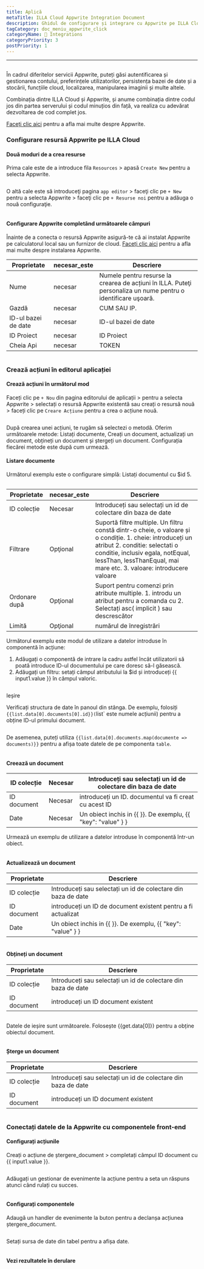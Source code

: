```yaml
---
title: Aplică
metaTitle: ILLA Cloud Appwrite Integration Document
description: Ghidul de configurare și integrare cu Appwrite pe ILLA Cloud
tagCategory: doc_meniu_appwrite_click
categoryName: 🔨 Integrations
categoryPriority: 3
postPriority: 1
---
```


* * *

## <Heading hidden>Baza de date Appwrite</Heading>

În cadrul diferitelor servicii Appwrite, puteți găsi autentificarea și gestionarea contului, preferințele utilizatorilor, persistența bazei de date și a stocării, funcțiile cloud, localizarea, manipularea imaginii și multe altele. 

Combinația dintre ILLA Cloud și Appwrite, și anume combinația dintre codul jos din partea serverului și codul minuțios din față, va realiza cu adevărat dezvoltarea de cod complet jos.

[Faceți clic aici](https://appwrite.io/) pentru a afla mai multe despre Appwrite.

### Configurare resursă Appwrite pe ILLA Cloud

#### Două moduri de a crea resurse

Prima cale este de a introduce fila `Resources` > apasă `Create New` pentru a selecta Appwrite. 

<img src='https://cdn.illacloud.com/official-website/img/docs/assemble/appwrite1.png' alt="" />

O altă cale este să introduceţi pagina `app editor` > faceţi clic pe `+ New` pentru a selecta Appwrite > faceţi clic pe `+ Resurse noi` pentru a adăuga o nouă configuraţie. 

<img src='https://cdn.illacloud.com/official-website/img/docs/assemble/appwrite2.png' alt="" />

#### Configurare Appwrite completând următoarele câmpuri

Înainte de a conecta o resursă Appwrite asigură-te că ai instalat Appwrite pe calculatorul local sau un furnizor de cloud. [Faceți clic aici](https://appwrite.io/docs/installation) pentru a afla mai multe despre instalarea Appwrite. 

| Proprietate         | necesar_este | Descriere                                                                                                      |
| ------------------- | ------------ | -------------------------------------------------------------------------------------------------------------- |
| Nume                | necesar      | Numele pentru resurse la crearea de acțiuni în ILLA. Puteţi personaliza un nume pentru o identificare uşoară.  |
| Gazdă               | necesar      | CUM SAU IP.                                                                                                    |
| ID-ul bazei de date | necesar      | ID-ul bazei de date                                                                                            |
| ID Proiect          | necesar      | ID Proiect                                                                                                     |
| Cheia Api           | necesar      | TOKEN                                                                                                          |

<img src='https://cdn.illacloud.com/official-website/img/docs/assemble/appwrite3.png' alt="" />

### Crează acțiuni în editorul aplicației

#### Crează acțiuni în următorul mod

Faceți clic pe `+ Nou` din pagina editorului de aplicații > pentru a selecta Appwrite > selectați o resursă Appwrite existentă sau creați o resursă nouă > faceți clic pe `Creare Acțiune` pentru a crea o acțiune nouă. 

<img src='https://cdn.illacloud.com/official-website/img/docs/assemble/appwrite4.png' alt="" />

După crearea unei acțiuni, te rugăm să selectezi o metodă. Oferim următoarele metode: Listați documente, Creați un document, actualizați un document, obțineți un document și ștergeți un document. Configurația fiecărei metode este după cum urmează. 

#### Listare documente

Următorul exemplu este o configurare simplă: Listați documentul cu $id 5. 

<img src='https://cdn.illacloud.com/official-website/img/docs/assemble/appwrite5.png' alt="" />

| Proprietate   | necesar_este | Descriere                                                                                                                                                                                                                                              |
| ------------- | ------------ | ------------------------------------------------------------------------------------------------------------------------------------------------------------------------------------------------------------------------------------------------------ |
| ID colecție   | Necesar      | Introduceți sau selectați un id de colectare din baza de date                                                                                                                                                                                          |
| Filtrare      | Opţional     | Suportă filtre multiple. Un filtru constă dintr-o cheie, o valoare și o condiție. 1. cheie: introduceți un atribut 2. conditie: selectati o conditie, inclusiv egala, notEqual, lessThan, lessThanEqual, mai mare etc. 3. valoare: introducere valoare |
| Ordonare după | Opţional     | Suport pentru comenzi prin atribute multiple. 1. introdu un atribut pentru a comanda cu 2. Selectați asc( implicit ) sau descrescător                                                                                                                  |
| Limită        | Opţional     | numărul de înregistrări                                                                                                                                                                                                                                |

Următorul exemplu este modul de utilizare a datelor introduse în componentă în acțiune:

1.  Adăugați o componentă de intrare la cadru astfel încât utilizatorii să poată introduce ID-ul documentului pe care doresc să-l găsească.  
2.  Adăugați un filtru: setați câmpul atributului la $id și introduceți {{ input1.value }} în câmpul valoric. 

<img src='https://cdn.illacloud.com/official-website/img/docs/assemble/appwrite6.png' alt="" />

Ieșire

Verificați structura de date în panoul din stânga. De exemplu, folosiți `{{list.data[0].documents[0].id}}(`list\` este numele acțiunii) pentru a obține ID-ul primului document. 

<img src='https://cdn.illacloud.com/official-website/img/docs/assemble/appwrite7.png' alt="" />

De asemenea, puteți utiliza `{{list.data[0].documents.map(documente => documents)}}` pentru a afișa toate datele de pe componenta `table`. 

<img src='https://cdn.illacloud.com/official-website/img/docs/assemble/appwrite8.png' alt="" />

#### Creează un document

| ID colecție | Necesar | Introduceți sau selectați un id de colectare din baza de date |
| ----------- | ------- | ------------------------------------------------------------- |
| ID document | Necesar | introduceți un ID. documentul va fi creat cu acest ID         |
| Date        | Necesar | Un obiect inchis in {{ }}. De exemplu, {{ "key": "value" } }  |

Urmează un exemplu de utilizare a datelor introduse în componentă într-un obiect. 

<img src='https://cdn.illacloud.com/official-website/img/docs/assemble/appwrite9.png' alt="" />

#### Actualizează un document

| Proprietate | Descriere                                                     |
| ----------- | ------------------------------------------------------------- |
| ID colecție | Introduceți sau selectați un id de colectare din baza de date |
| ID document | introduceți un ID de document existent pentru a fi actualizat |
| Date        | Un obiect inchis in {{ }}. De exemplu, {{ "key": "value" } }  |

<img src='https://cdn.illacloud.com/official-website/img/docs/assemble/appwrite10.png' alt="" />

#### Obțineți un document

| Proprietate | Descriere                                                     |
| ----------- | ------------------------------------------------------------- |
| ID colecție | Introduceți sau selectați un id de colectare din baza de date |
| ID document | introduceți un ID document existent                           |

<img src='https://cdn.illacloud.com/official-website/img/docs/assemble/appwrite11.png' alt="" />

Datele de ieșire sunt următoarele. Folosește {{get.data[0]}} pentru a obține obiectul document.

<img src='https://cdn.illacloud.com/official-website/img/docs/assemble/appwrite12.png' alt="" />

#### Șterge un document

| Proprietate | Descriere                                                     |
| ----------- | ------------------------------------------------------------- |
| ID colecție | Introduceți sau selectați un id de colectare din baza de date |
| ID document | introduceți un ID document existent                           |

<img src='https://cdn.illacloud.com/official-website/img/docs/assemble/appwrite13.png' alt="" />

### Conectați datele de la Appwrite cu componentele front-end

#### Configurați acțiunile

Creați o acțiune de ștergere_document > completați câmpul ID document cu {{ input1.value }}. 

<img src='https://cdn.illacloud.com/official-website/img/docs/assemble/appwrite14.png' alt="" />

Adăugați un gestionar de evenimente la acțiune pentru a seta un răspuns atunci când rulați cu succes. 

<img src='https://cdn.illacloud.com/official-website/img/docs/assemble/appwrite15.png' alt="" />

#### Configurați componentele

Adaugă un handler de evenimente la buton pentru a declanșa acțiunea ștergere_document. 

<img src='https://cdn.illacloud.com/official-website/img/docs/assemble/appwrite16.png' alt="" />

Setați sursa de date din tabel pentru a afișa date. 

<img src='https://cdn.illacloud.com/official-website/img/docs/assemble/appwrite17.png' alt="" />

#### Vezi rezultatele în derulare

<img src='https://cdn.illacloud.com/official-website/img/docs/assemble/appwrite18.gif' alt="" />
